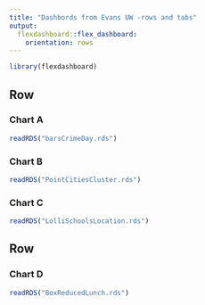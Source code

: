 ```yaml
---
title: "Dashbords from Evans UW -rows and tabs"
output: 
  flexdashboard::flex_dashboard:
    orientation: rows
---
```


```r
library(flexdashboard)
```

[comment]: # three plot here with fade effect

Row {.tabset .tabset-fade}
-----------------------------------------------------------------------

### Chart A

```r
readRDS("barsCrimeDay.rds")
```

### Chart B

```r
readRDS("PointCitiesCluster.rds")
```


### Chart C

```r
readRDS("LolliSchoolsLocation.rds")
```

[comment]: # one plot here

Row 
-----------------------------------------------------------------------

### Chart D

```r
readRDS("BoxReducedLunch.rds")
```

